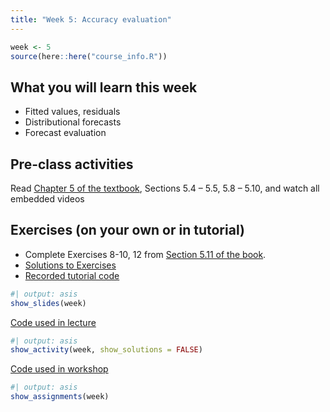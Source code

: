 ```yaml
---
title: "Week 5: Accuracy evaluation"
---
```


```r
week <- 5
source(here::here("course_info.R"))
```

## What you will learn this week

* Fitted values, residuals
* Distributional forecasts
* Forecast evaluation

## Pre-class activities

Read [Chapter 5 of the textbook](https://otexts.com/fpp3/toolbox.html), Sections 5.4 -- 5.5, 5.8 -- 5.10, and watch all embedded videos

## Exercises (on your own or in tutorial)

* Complete Exercises 8-10, 12 from [Section 5.11 of the book](https://otexts.com/fpp3/toolbox-exercises.html).
* [Solutions to Exercises](ex5-sol.qmd)
* [Recorded tutorial code](tutorial_code.R)


```r
#| output: asis
show_slides(week)
```

[Code used in lecture](seminar_code.R)

```r
#| output: asis
show_activity(week, show_solutions = FALSE)
```

[Code used in workshop](workshop_code.R)


```r
#| output: asis
show_assignments(week)
```
